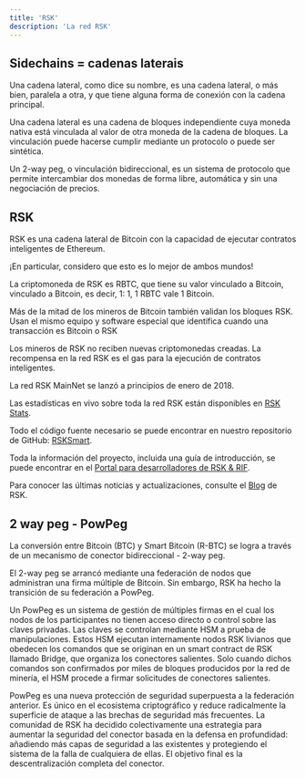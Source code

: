 ```yaml
---
title: 'RSK'
description: 'La red RSK'
---
```


## Sidechains = cadenas laterais

Una cadena lateral, como dice su nombre,
es una cadena lateral, o más bien, paralela a otra,
y que tiene alguna forma de conexión con la cadena principal.

Una cadena lateral es una cadena de bloques independiente cuya moneda nativa está vinculada al valor de otra moneda de la cadena de bloques.
La vinculación puede hacerse cumplir mediante un protocolo o puede ser sintética.

Un 2-way peg, o vinculación bidireccional, es un sistema de protocolo que permite intercambiar dos monedas de forma libre, automática y sin una negociación de precios.

## RSK

RSK es una cadena lateral de Bitcoin con la capacidad de ejecutar contratos inteligentes de Ethereum.

¡En particular, considero que esto es lo mejor de ambos mundos!

La criptomoneda de RSK es RBTC, que tiene su valor vinculado a Bitcoin,
vinculado a Bitcoin, es decir, 1: 1, 1 RBTC vale 1 Bitcoin.

Más de la mitad de los mineros de Bitcoin también validan los bloques RSK.
Usan el mismo equipo y software especial que identifica cuando una transacción es Bitcoin o RSK

Los mineros de RSK no reciben nuevas criptomonedas creadas.
La recompensa en la red RSK es el gas para la ejecución de contratos inteligentes.

La red RSK MainNet se lanzó a principios de enero de 2018. 

Las estadísticas en vivo sobre toda la red RSK están disponibles en [RSK Stats](https://stats.rsk.co/). 

Todo el código fuente necesario se puede encontrar en nuestro repositorio de GitHub: 
[RSKSmart](https://github.com/rsksmart).

Toda la información del proyecto, incluida una guía de introducción, se puede encontrar en el 
[Portal para desarrolladores de RSK & RIF](https://developers.rsk.co/).

Para conocer las últimas noticias y actualizaciones, consulte el [Blog](https://blog.rsk.co/) de RSK.

## 2 way peg - PowPeg

La conversión entre Bitcoin (BTC) y Smart Bitcoin (R-BTC) se logra a través de un mecanismo de conector bidireccional - 2-way peg. 

El 2-way peg se arrancó mediante una federación de nodos que administran una firma múltiple de Bitcoin. 
Sin embargo, RSK ha hecho la transición de su federación a PowPeg.

Un PowPeg es un sistema de gestión de múltiples firmas en el cual los nodos de los participantes no tienen acceso directo o control sobre las claves privadas. 
Las claves se controlan mediante HSM a prueba de manipulaciones. 
Estos HSM ejecutan internamente nodos RSK livianos que obedecen los comandos que se originan en un smart contract de RSK llamado Bridge, que organiza los conectores salientes. 
Solo cuando dichos comandos son confirmados por miles de bloques producidos por la red de minería, el HSM procede a firmar solicitudes de conectores salientes. 

PowPeg es una nueva protección de seguridad superpuesta a la federación anterior. 
Es único en el ecosistema criptográfico y reduce radicalmente la superficie de ataque a las brechas de seguridad más frecuentes. 
La comunidad de RSK ha decidido colectivamente una estrategia para aumentar la seguridad del conector basada en la defensa en profundidad: 
añadiendo más capas de seguridad a las existentes y protegiendo el sistema de la falla de cualquiera de ellas. 
El objetivo final es la descentralización completa del conector. 
